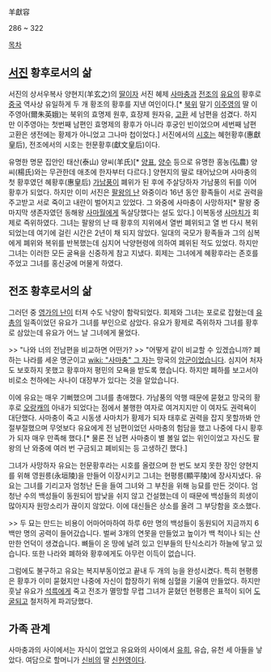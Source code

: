 羊獻容

286 ~ 322

[[목차]]

== [[서진]] 황후로서의 삶 ==
서진의 상서우복사 양현지(羊玄之)의 [[딸]]이자 서진 혜제 [[사마충]]과 [[전조]]의 [[유요]]의 황후로 [[중국]] 역사상 유일하게 두 개 황조의 황후를 지낸 여인이다.[* [[북위]] 말기 [[이주영]]의 딸 이주영아(爾朱英娥)는 북위의 효명제 원후, 효장제 원자유, [[고환]] 세 남편을 섬겼다. 하지만 이주영아는 첫번째 남편인 효명제의 황후가 아니라 후궁인 빈이었으며 세번째 남편 고환은 생전에는 황제가 아니었고 그나마 첩이었다.] 서진에서의 [[시호]]는 혜헌황후(惠獻皇后), 전조에서의 시호는 헌문황후(獻文皇后)이다.

유명한 명문 집안인 태산(泰山) 양씨(羊氏)[* [[양표]], [[양수]] 등으로 유명한 홍농(弘農) 양씨(楊氏)와는 무관한데 애초에 한자부터 다르다.] 양현지의 딸로 태어났으며 사마충의 첫 황후였던 혜황후(惠皇后) [[가남풍]]이 폐위가 된 후에 주살당하자 가남풍의 뒤를 이어 황후가 되었다. 하지만 이미 서진은 [[팔왕의 난]] 와중이라 16년 동안 황족들이 서로 권력을 주고받고 서로 죽이고 내란이 벌어지고 있었다. 그 와중에 사마충이 사망하자[* 팔왕 중 마지막 생존자였던 동해왕 [[사마월]]에게 독살당했다는 설도 있다.] 이복동생 [[사마치]]가 회제로 즉위하였다. 그녀는 팔왕의 난 때 황후의 지위에서 열번 폐위되고 열 번 다시 복위되었는데 여기에 걸린 시간은 2년이 채 되지 않았다. 일대의 국모가 황족들과 그의 심복에게 폐위와 복위를 반복했는데 심지어 낙양현령에 의하여 폐위된 적도 있었다. 하지만 그녀는 이러한 모든 굴욕을 신중하게 참고 지냈다. 회제는 그녀에게 혜황후라는 존호를 주었고 그녀를 홍신궁에 머물게 하였다. 

== 전조 황후로서의 삶 ==
그러던 중 [[영가의 난]]이 터져 수도 낙양이 함락되었다. 회제와 그녀는 포로로 잡혔는데 [[유총]]의 일족이었던 유요가 그녀를 부인으로 삼았다. 유요가 황제로 즉위하자 그녀를 황후로 삼았는데 유요가 어느 날 그녀에게 물었다. 

>> "나와 너의 전남편을 비교하면 어떤가? 
>> "어떻게 같이 비교할 수 있겠습니까? 폐하는 나라를 세운 명군이고 [[wiki: "사마충" 그 자]]는 망국의 [[암군]]이었습니다. 심지어 처자도 보호하지 못했고 황후마저 평민의 모욕을 받도록 했습니다. 하지만 폐하를 보고서야 비로소 천하에는 사나이 대장부가 있다는 것을 알았습니다.

이에 유요는 매우 기뻐했으며 그녀를 총애했다. 가남풍의 악행 때문에 묻혔고 망국의 황후로 [[오랑캐]]의 아내가 되었다는 점에서 불행한 여자로 여겨지지만 이 여자도 권력욕이 대단했다. 사마충이 죽고 시동생 사마치가 황제가 되자 태후로 권력을 잡지 못할까봐 안절부절했으며 무엇보다 유요에게 전 남편이었던 사마충의 험담을 했고 나중에 다시 황후가 되자 매우 만족해 했다.[* 물론 전 남편 사마충이 별 볼일 없는 위인이었고 자신도 팔왕의 난 와중에 여러 번 구금되고 폐비되는 등 고생하긴 했다.] 

그녀가 사망하자 유요는 헌문황후라는 시호를 올렸으며 한 번도 보지 못한 장인 양현지를 위해 영원릉(永垣陵)을 만들어 이장시키고 그녀는 현평릉(顯平陵)에 장사지냈다. 유요는 그녀를 기리고자 엄청난 돈을 들여 그녀와 그 부친을 위해 능묘를 만든 것이다. 엄청난 수의 백성들이 동원되어 밤낮을 쉬지 않고 건설했는데 이 때문에 백성들의 희생이 많아지자 원망소리가 끊이지 않았다. 이에 대신들은 상소를 올려 그 부당함을 호소했다.

>> 두 묘는 만드는 비용이 어마어마하여 하루 6만 명의 백성들이 동원되어 지금까지 6백만 명의 공력이 들어갔습니다. 벌써 3개의 연못을 만들었고 높이가 백 척이나 되는 산만한 언덕이 생겼습니다. 뼈들이 온 땅에 널려 있고 인부들의 탄식소리가 하늘에 닿고 있습니다. 또한 나라와 폐하와 황후에게도 아무런 이득이 없습니다.

그럼에도 불구하고 유요는 복지부동이었고 끝내 두 개의 능을 완성시켰다. 특히 현평릉은 황후가 이미 묻혔지만 나중에 자신이 합장하기 위해 심혈을 기울여 만들었다. 하지만 훗날 유요가 [[석륵]]에게 죽고 전조가 멸망할 무렵 그녀가 묻혔던 현평릉은 표적이 되어 [[도굴]]되고 철저하게 파괴당했다.

== 가족 관계 ==
사마충과의 사이에서는 자식이 없었고 유요와의 사이에서 [[유희]], 유습, 유천 세 아들을 낳았다. 여담으로 할머니가 [[신비]]의 딸 [[신헌영]]이다.
